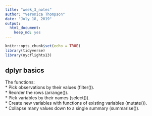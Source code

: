 ```yaml
---
title: "week_3_notes"
author: "Veronica Thompson"
date: "July 18, 2019"
output: 
  html_document: 
    keep_md: yes
---
```


```r
knitr::opts_chunk$set(echo = TRUE)
library(tidyverse)
library(nycflights13)
```

## dplyr basics

The functions:  
* Pick observations by their values (filter()).  
* Reorder the rows (arrange()).  
* Pick variables by their names (select()).  
* Create new variables with functions of existing variables (mutate()).  
* Collapse many values down to a single summary (summarise()).  

